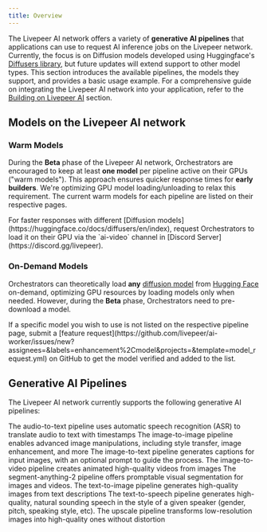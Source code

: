 ```yaml
---
title: Overview
---
```


The Livepeer AI network offers a variety of **generative AI pipelines** that
applications can use to request AI inference jobs on the Livepeer network.
Currently, the focus is on Diffusion models developed using Huggingface's
[Diffusers library](https://huggingface.co/docs/diffusers/en/index), but future
updates will extend support to other model types. This section introduces the
available pipelines, the models they support, and provides a basic usage
example. For a comprehensive guide on integrating the Livepeer AI network into
your application, refer to the
[Building on Livepeer AI](/ai/builders/get-started) section.

## Models on the Livepeer AI network

### Warm Models

During the **Beta** phase of the Livepeer AI network, Orchestrators are
encouraged to keep at least **one model** per pipeline active on their GPUs
("warm models"). This approach ensures quicker response times for **early
builders**. We're optimizing GPU model loading/unloading to relax this
requirement. The current warm models for each pipeline are listed on their
respective pages.

<Tip>
  For faster responses with different [Diffusion
  models](https://huggingface.co/docs/diffusers/en/index), request Orchestrators
  to load it on their GPU via the `ai-video` channel in [Discord
  Server](https://discord.gg/livepeer).
</Tip>

### On-Demand Models

Orchestrators can theoretically load **any**
[diffusion model](https://huggingface.co/docs/diffusers/en/index) from
[Hugging Face](https://huggingface.co/models) on-demand, optimizing GPU
resources by loading models only when needed. However, during the **Beta**
phase, Orchestrators need to pre-download a model.

<Note>
  If a specific model you wish to use is not listed on the respective pipeline
  page, submit a [feature
  request](https://github.com/livepeer/ai-worker/issues/new?assignees=&labels=enhancement%2Cmodel&projects=&template=model_request.yml)
  on GitHub to get the model verified and added to the list.
</Note>

## Generative AI Pipelines

The Livepeer AI network currently supports the following generative AI
pipelines:

<CardGroup cols={2}>
  <Card
    title="Audio-to-Text"
    icon="message-dots"
    href="/ai/pipelines/audio-to-text"
  >
    The audio-to-text pipeline uses automatic speech recognition (ASR) to
    translate audio to text with timestamps
  </Card>
  <Card title="Image-to-Image" icon="image" href="/ai/pipelines/image-to-image">
    The image-to-image pipeline enables advanced image manipulations, including
    style transfer, image enhancement, and more
  </Card>
  <Card
    title="Image-to-Text"
    icon="message-dots"
    href="/ai/pipelines/image-to-text"
  >
    The image-to-text pipeline generates captions for input images, with an
    optional prompt to guide the process.
  </Card>
  <Card title="Image-to-Video" icon="video" href="/ai/pipelines/image-to-video">
    The image-to-video pipeline creates animated high-quality videos from images
  </Card>
  <Card
    title="Segment-Anything-2"
    icon="video"
    href="/ai/pipelines/segment-anything-2"
  >
    The segment-anything-2 pipeline offers promptable visual segmentation for
    images and videos.
  </Card>
  <Card title="Text-to-Image" icon="image" href="/ai/pipelines/text-to-image">
    The text-to-image pipeline generates high-quality images from text
    descriptions
  </Card>
  <Card
    title="Text-to-Speech"
    icon="message-dots"
    href="/ai/pipelines/text-to-speech"
  >
    The text-to-speech pipeline generates high-quality, natural sounding speech
    in the style of a given speaker (gender, pitch, speaking style, etc).
  </Card>
  <Card title="Upscale" icon="image" href="/ai/pipelines/upscale">
    The upscale pipeline transforms low-resolution images into high-quality ones
    without distortion
  </Card>
</CardGroup>
